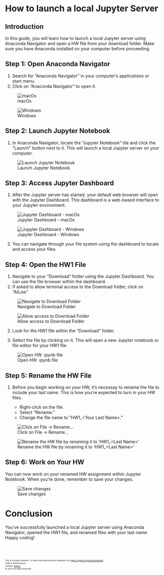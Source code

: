 # How to launch a local Jupyter Server

## Introduction

In this guide, you will learn how to launch a local Jupyter server using Anaconda Navigator and open a HW file from your download folder. Make sure you have Anaconda installed on your computer before proceeding.

## Step 1: Open Anaconda Navigator

1. Search for "Anaconda Navigator" in your computer's applications or start menu.
2. Click on "Anaconda Navigator" to open it.

![macOs](images/screenshots/homework/screenshot-1.png)

![Windows](images/screenshots/homework/screenshot-8.png)

## Step 2: Launch Jupyter Notebook

1. In Anaconda Navigator, locate the "Jupyter Notebook" tile and click the "Launch" button next to it. This will launch a local Jupyter server on your computer.


![Launch Jupyter Notebook](images/screenshots/anaconda-mac/screenshot-14.png)


## Step 3: Access Jupyter Dashboard

1. After the Jupyter server has started, your default web browser will open with the Jupyter Dashboard. This dashboard is a web-based interface to your Jupyter environment.

![Jupyter Dashboard - macOs](images/screenshots/homework/screenshot-7.png)

![Jupyter Dashboard - Windows](images/screenshots/anaconda-windows/screenshot-13.png)


2. You can navigate through your file system using the dashboard to locate and access your files.

## Step 4: Open the HW1 File

1. Navigate to your "Download" folder using the Jupyter Dashboard. You can use the file browser within the dashboard.
2. If asked to allow terminal access to the Download folder, click on "AlLow"

![Navigate to Download Folder](images/screenshots/homework/screenshot-4.png)

![Allow access to Download Folder](images/screenshots/homework/screenshot-2.png)

2. Look for the HW1 file within the "Download" folder.

3. Select the file by clicking on it. This will open a new Jupyter notebook or file editor for your HW1 file.

![Open HW .ipynb file](images/screenshots/homework/screenshot-3.png)

## Step 5: Rename the HW File

1. Before you begin working on your HW, it's necessay to rename the file to include your last name. This is how you're expected to turn in your HW files.

   - Right-click on the file.
   - Select "Rename."
   - Change the file name to "HW1_\<Your Last Name>."

![Click on File -> Rename...](images/screenshots/homework/screenshot-5.png)

![Rename the HW file by renaming it to 'HW1_\<Last Name>'](images/screenshots/homework/screenshot-6.png)

## Step 6: Work on Your HW

You can now work on your renamed HW assignment within Jupyter Notebook. When you're done, remember to save your changes.

![Save changes](images/screenshots/homework/screenshot-9.PNG)

# Conclusion

You've successfully launched a local Jupyter server using Anaconda Navigator, opened the HW1 file, and renamed files with your last name. Happy coding!

<br><br>
<footer>
  <p><small><small><small><small>This is a Quarto website. To learn more about Quarto websites visit <https://quarto.org/docs/websites>.<br>
  Author: Kartik Bulusu<br>
  Contact: <a href="mailto:bulusu@gwu.edu">bulusu</a><br>
  &copy; 2023 All rights reserved</small></small></small></small></p>
</footer>